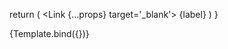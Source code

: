 
<Meta title='Navigations' component={Link} />

  return (
    <Link {...props} target='_blank'>
      {label}
    </Link>
  )
}

<Canvas withToolbar>
  <Story
    name='Link'
    argTypes={{
      href: {
        control: {type: 'text'},
      },
      label: {
        control: {type: 'text'},
      },
    }}
    args={{
      href: '#',
      label: 'Standard Link',
    }}
  >
    {Template.bind({})}
  </Story>
</Canvas>
